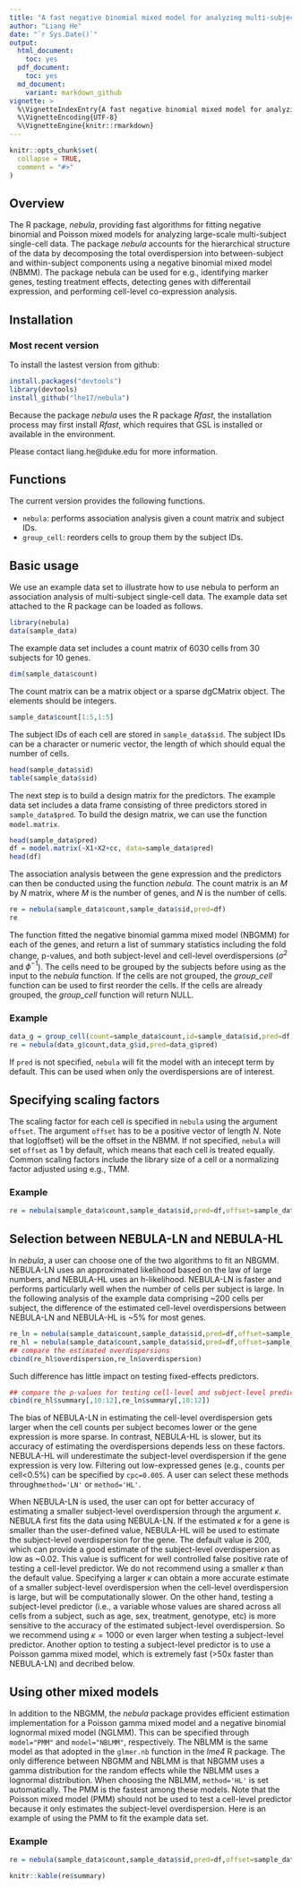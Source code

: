 ```yaml
---
title: "A fast negative binomial mixed model for analyzing multi-subject single-cell data"
author: "Liang He"
date: "`r Sys.Date()`"
output:
  html_document:
    toc: yes
  pdf_document:
    toc: yes
  md_document:
    variant: markdown_github
vignette: >
  %\VignetteIndexEntry{A fast negative binomial mixed model for analyzing multi-subject single-cell data}
  %\VignetteEncoding{UTF-8}
  %\VignetteEngine{knitr::rmarkdown} 
---
```


```r
knitr::opts_chunk$set(
  collapse = TRUE,
  comment = "#>"
)
```

## Overview

The R package, *nebula*, providing fast algorithms for fitting negative binomial and Poisson mixed models for analyzing large-scale multi-subject single-cell data. The package *nebula* accounts for the hierarchical structure of the data by decomposing the total overdispersion into between-subject and within-subject components using a negative binomial mixed model (NBMM). The package nebula can be used for e.g., identifying marker genes, testing treatment effects, detecting genes with differentail expression, and performing cell-level co-expression analysis. 

## Installation

### Most recent version

To install the lastest version from github:
```r
install.packages("devtools")
library(devtools)
install_github("lhe17/nebula")
```

Because the package *nebula* uses the R package *Rfast*, the installation process may first install *Rfast*, which requires that GSL is installed or available in the environment.

Please contact liang.he@duke.edu for more information.

## Functions

The current version provides the following functions.

  *  `nebula`: performs association analysis given a count matrix and subject IDs.
  *  `group_cell`: reorders cells to group them by the subject IDs.
  
## Basic usage

We use an example data set to illustrate how to use nebula to perform an association analysis of multi-subject single-cell data. The example data set attached to the R package can be loaded as follows.  

```r
library(nebula)
data(sample_data)
```
The example data set includes a count matrix of 6030 cells from 30 subjects for 10 genes. 

```r
dim(sample_data$count)
```
The count matrix can be a matrix object or a sparse dgCMatrix object. The elements should be integers. 

```r
sample_data$count[1:5,1:5]
```
The subject IDs of each cell are stored in ```sample_data$sid```. The subject IDs can be a character or numeric vector, the length of which should equal the number of cells.

```r
head(sample_data$sid)
table(sample_data$sid)
```
The next step is to build a design matrix for the predictors. The example data set includes a data frame consisting of three predictors stored in ```sample_data$pred```. To build the design matrix, we can use the function ```model.matrix```. 
```r
head(sample_data$pred)
df = model.matrix(~X1+X2+cc, data=sample_data$pred)
head(df)
```
The association analysis between the gene expression and the predictors can then be conducted using the function *nebula*. The count matrix is an *M* by *N* matrix, where *M* is the number of genes, and *N* is the number of cells.
```r
re = nebula(sample_data$count,sample_data$sid,pred=df)
re
```
The function fitted the negative binomial gamma mixed model (NBGMM) for each of the genes, and return a list of summary statistics including the fold change, p-values, and both subject-level and cell-level overdispersions ($\sigma^2$ and $\phi^{-1}$). The cells need to be grouped by the subjects before using as the input to the *nebula* function. If the cells are not grouped, the *group_cell* function can be used to first reorder the cells. If the cells are already grouped, the *group_cell* function will return NULL.

### Example
```r
data_g = group_cell(count=sample_data$count,id=sample_data$sid,pred=df)
re = nebula(data_g$count,data_g$id,pred=data_g$pred)
```
If ```pred``` is not specified, ```nebula``` will fit the model with an intecept term by default. This can be used when only the overdispersions are of interest.

## Specifying scaling factors

The scaling factor for each cell is specified in ```nebula``` using the argument ```offset```. The argument ```offset``` has to be a positive vector of length *N*. Note that log(offset) will be the offset in the NBMM. If not specified, ```nebula``` will set ```offset``` as 1 by default, which means that each cell is treated equally. Common scaling factors include the library size of a cell or a normalizing factor adjusted using e.g., TMM.

### Example
```r
re = nebula(sample_data$count,sample_data$sid,pred=df,offset=sample_data$offset)
```

## Selection between NEBULA-LN and NEBULA-HL

In *nebula*, a user can choose one of the two algorithms to fit an NBGMM. NEBULA-LN uses an approximated likelihood based on the law of large numbers, and NEBULA-HL uses an h-likelihood. NEBULA-LN is faster and performs particularly well when the number of cells per subject is large. In the following analysis of the example data comprising ~200 cells per subject, the difference of the estimated cell-level overdispersions between NEBULA-LN and NEBULA-HL is ~5% for most genes.
```r
re_ln = nebula(sample_data$count,sample_data$sid,pred=df,offset=sample_data$offset,method='LN')
re_hl = nebula(sample_data$count,sample_data$sid,pred=df,offset=sample_data$offset,method='HL')
## compare the estimated overdispersions
cbind(re_hl$overdispersion,re_ln$overdispersion)
```

Such difference has little impact on testing fixed-effects predictors. 
```r
## compare the p-values for testing cell-level and subject-level predictors
cbind(re_hl$summary[,10:12],re_ln$summary[,10:12])
```
The bias of NEBULA-LN in estimating the cell-level overdispersion gets larger when the cell counts per subject becomes lower or the gene expression is more sparse. In contrast, NEBULA-HL is slower, but its accuracy of estimating the overdispersions depends less on these factors. NEBULA-HL will underestimate the subject-level overdispersion if the gene expression is very low. Filtering out low-expressed genes (e.g., counts per cell<0.5%) can be specified by ```cpc=0.005```. A user can select these methods through```method='LN'``` or ```method='HL'```.


When NEBULA-LN is used, the user can opt for better accuracy of estimating a smaller subject-level overdispersion through the argument $\kappa$. NEBULA first fits the data using NEBULA-LN. If the estimated $\kappa$ for a gene is smaller than the user-defined value, NEBULA-HL will be used to estimate the subject-level overdispersion for the gene. The default value is 200, which can provide a good estimate of the subject-level overdispersion as low as ~0.02. This value is sufficent for well controlled false positive rate of testing a cell-level predictor. We do not recommend using a smaller $\kappa$ than the default value. Specifying a larger $\kappa$ can obtain a more accurate estimate of a smaller subject-level overdispersion when the cell-level overdispersion is large, but will be computationally slower. On the other hand, testing a subject-level predictor (i.e., a variable whose values are shared across all cells from a subject, such as age, sex, treatment, genotype, etc) is more sensitive to the accuracy of the estimated subject-level overdispersion. So we recommend using $\kappa=1000$ or even larger when testing a subject-level predictor. Another option to testing a subject-level predictor is to use a Poisson gamma mixed model, which is extremely fast (>50x faster than NEBULA-LN) and decribed below.  

## Using other mixed models

In addition to the NBGMM, the *nebula* package provides efficient estimation implementation for a Poisson gamma mixed model and a negative binomial lognormal mixed model (NGLMM). This can be specified through ```model="PMM"``` and ```model="NBLMM"```, respectively. The NBLMM is the same model as that adopted in the ```glmer.nb``` function in the *lme4* R package. The only difference between NBGMM and NBLMM is that NBGMM uses a gamma distribution for the random effects while the NBLMM uses a lognormal distribution. When choosing the NBLMM, ```method='HL'``` is set automatically. The PMM is the fastest among these models. Note that the Poisson mixed model (PMM) should not be used to test a cell-level predictor because it only estimates the subject-level overdispersion. Here is an example of using the PMM to fit the example data set.

### Example
```r
re = nebula(sample_data$count,sample_data$sid,pred=df,offset=sample_data$offset,model='PMM')
```
```r
knitr::kable(re$summary)
```
 
